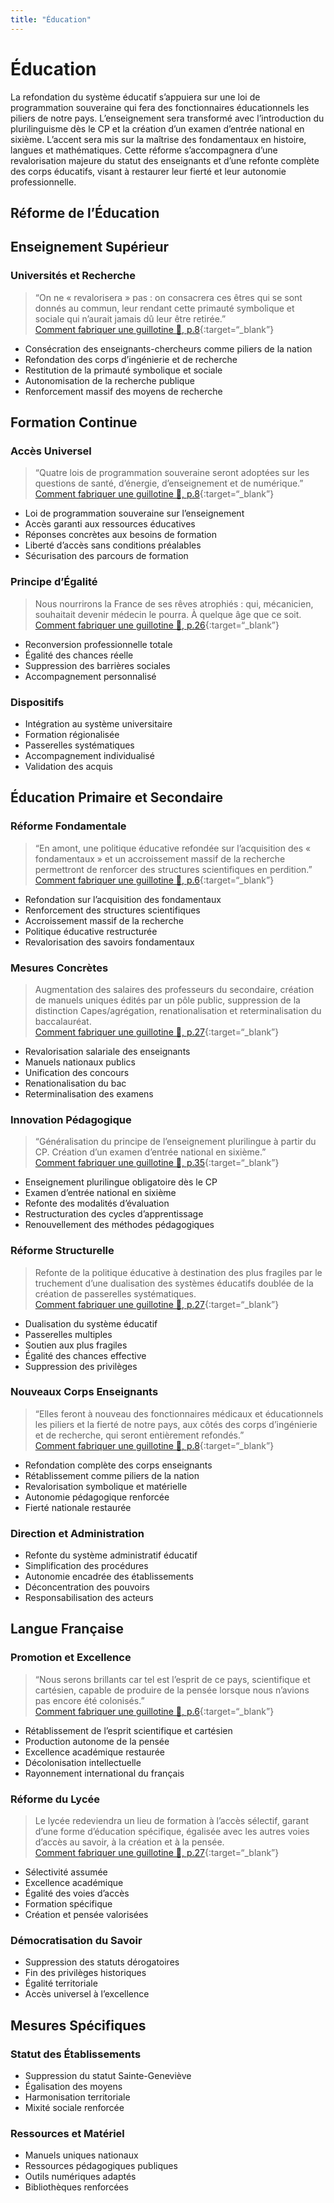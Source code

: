 ```yaml
---
title: "Éducation"
---
```


# Éducation

La refondation du système éducatif s'appuiera sur une loi de programmation souveraine qui fera des fonctionnaires éducationnels les piliers de notre pays. L'enseignement sera transformé avec l'introduction du plurilinguisme dès le CP et la création d'un examen d'entrée national en sixième. L'accent sera mis sur la maîtrise des fondamentaux en histoire, langues et mathématiques. Cette réforme s'accompagnera d'une revalorisation majeure du statut des enseignants et d'une refonte complète des corps éducatifs, visant à restaurer leur fierté et leur autonomie professionnelle.

## Réforme de l'Éducation

## Enseignement Supérieur

### Universités et Recherche
> "On ne « revalorisera » pas : on consacrera ces êtres qui se sont donnés au commun, leur rendant cette primauté symbolique et sociale qui n'aurait jamais dû leur être retirée."  
> [Comment fabriquer une guillotine 🐝, p.8](https://aurores.org/wp-content/uploads/2024/12/PROGRAMME-.pdf#page=8){:target="_blank"}

- Consécration des enseignants-chercheurs comme piliers de la nation
- Refondation des corps d'ingénierie et de recherche
- Restitution de la primauté symbolique et sociale
- Autonomisation de la recherche publique
- Renforcement massif des moyens de recherche

## Formation Continue

### Accès Universel
> "Quatre lois de programmation souveraine seront adoptées sur les questions de santé, d'énergie, d'enseignement et de numérique."  
> [Comment fabriquer une guillotine 🐝, p.8](https://aurores.org/wp-content/uploads/2024/12/PROGRAMME-.pdf#page=8){:target="_blank"}

- Loi de programmation souveraine sur l'enseignement
- Accès garanti aux ressources éducatives
- Réponses concrètes aux besoins de formation
- Liberté d'accès sans conditions préalables
- Sécurisation des parcours de formation

### Principe d'Égalité
> Nous nourrirons la France de ses rêves atrophiés : qui, mécanicien, souhaitait devenir médecin le pourra. À quelque âge que ce soit.  
> [Comment fabriquer une guillotine 🐝, p.26](https://aurores.org/wp-content/uploads/2024/12/PROGRAMME-.pdf#page=26){:target="_blank"}

- Reconversion professionnelle totale
- Égalité des chances réelle
- Suppression des barrières sociales
- Accompagnement personnalisé

### Dispositifs
- Intégration au système universitaire
- Formation régionalisée
- Passerelles systématiques
- Accompagnement individualisé
- Validation des acquis

## Éducation Primaire et Secondaire

### Réforme Fondamentale
> "En amont, une politique éducative refondée sur l'acquisition des « fondamentaux » et un accroissement massif de la recherche permettront de renforcer des structures scientifiques en perdition."  
> [Comment fabriquer une guillotine 🐝, p.6](https://aurores.org/wp-content/uploads/2024/12/PROGRAMME-.pdf#page=6){:target="_blank"}

- Refondation sur l'acquisition des fondamentaux
- Renforcement des structures scientifiques
- Accroissement massif de la recherche
- Politique éducative restructurée
- Revalorisation des savoirs fondamentaux

### Mesures Concrètes
> Augmentation des salaires des professeurs du secondaire, création de manuels uniques édités par un pôle public, suppression de la distinction Capes/agrégation, renationalisation et reterminalisation du baccalauréat.  
> [Comment fabriquer une guillotine 🐝, p.27](https://aurores.org/wp-content/uploads/2024/12/PROGRAMME-.pdf#page=27){:target="_blank"}

- Revalorisation salariale des enseignants
- Manuels nationaux publics
- Unification des concours
- Renationalisation du bac
- Reterminalisation des examens

### Innovation Pédagogique
> "Généralisation du principe de l'enseignement plurilingue à partir du CP. Création d'un examen d'entrée national en sixième."  
> [Comment fabriquer une guillotine 🐝, p.35](https://aurores.org/wp-content/uploads/2024/12/PROGRAMME-.pdf#page=35){:target="_blank"}

- Enseignement plurilingue obligatoire dès le CP
- Examen d'entrée national en sixième
- Refonte des modalités d'évaluation
- Restructuration des cycles d'apprentissage
- Renouvellement des méthodes pédagogiques

### Réforme Structurelle
> Refonte de la politique éducative à destination des plus fragiles par le truchement d'une dualisation des systèmes éducatifs doublée de la création de passerelles systématiques.  
> [Comment fabriquer une guillotine 🐝, p.27](https://aurores.org/wp-content/uploads/2024/12/PROGRAMME-.pdf#page=27){:target="_blank"}

- Dualisation du système éducatif
- Passerelles multiples
- Soutien aux plus fragiles
- Égalité des chances effective
- Suppression des privilèges

### Nouveaux Corps Enseignants
> "Elles feront à nouveau des fonctionnaires médicaux et éducationnels les piliers et la fierté de notre pays, aux côtés des corps d'ingénierie et de recherche, qui seront entièrement refondés."  
> [Comment fabriquer une guillotine 🐝, p.8](https://aurores.org/wp-content/uploads/2024/12/PROGRAMME-.pdf#page=8){:target="_blank"}

- Refondation complète des corps enseignants
- Rétablissement comme piliers de la nation
- Revalorisation symbolique et matérielle
- Autonomie pédagogique renforcée
- Fierté nationale restaurée

### Direction et Administration
- Refonte du système administratif éducatif
- Simplification des procédures
- Autonomie encadrée des établissements
- Déconcentration des pouvoirs
- Responsabilisation des acteurs

## Langue Française

### Promotion et Excellence
> "Nous serons brillants car tel est l'esprit de ce pays, scientifique et cartésien, capable de produire de la pensée lorsque nous n'avions pas encore été colonisés."  
> [Comment fabriquer une guillotine 🐝, p.6](https://aurores.org/wp-content/uploads/2024/12/PROGRAMME-.pdf#page=6){:target="_blank"}

- Rétablissement de l'esprit scientifique et cartésien
- Production autonome de la pensée
- Excellence académique restaurée
- Décolonisation intellectuelle
- Rayonnement international du français

### Réforme du Lycée
> Le lycée redeviendra un lieu de formation à l'accès sélectif, garant d'une forme d'éducation spécifique, égalisée avec les autres voies d'accès au savoir, à la création et à la pensée.  
> [Comment fabriquer une guillotine 🐝, p.27](https://aurores.org/wp-content/uploads/2024/12/PROGRAMME-.pdf#page=27){:target="_blank"}

- Sélectivité assumée
- Excellence académique
- Égalité des voies d'accès
- Formation spécifique
- Création et pensée valorisées

### Démocratisation du Savoir
- Suppression des statuts dérogatoires
- Fin des privilèges historiques
- Égalité territoriale
- Accès universel à l'excellence

## Mesures Spécifiques

### Statut des Établissements
- Suppression du statut Sainte-Geneviève
- Égalisation des moyens
- Harmonisation territoriale
- Mixité sociale renforcée

### Ressources et Matériel
- Manuels uniques nationaux
- Ressources pédagogiques publiques
- Outils numériques adaptés
- Bibliothèques renforcées
